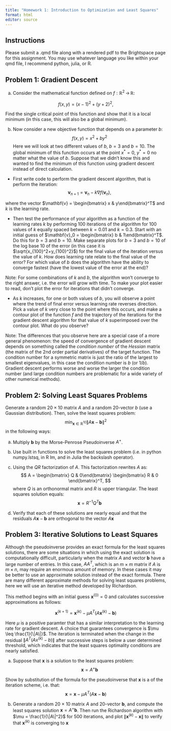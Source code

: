 ```yaml
---
title: "Homework 1: Introduction to Optimization and Least Squares"
format: html 
editor: source
---
```



## Instructions

Please submit a .qmd file along with a rendered pdf to the Brightspace page for this assignment. You may use whatever language you like within your qmd file,
I recommend python, julia, or R. 

## Problem 1: Gradient Descent


(a) Consider the mathematical function defined on $f: \mathbb{R}^2\,\to\, \mathbb{R}$:

$$
f(x,y) = (x-1)^2 + (y+2)^2,
$$

Find the single critical point of this function and show that it is a local minimum (in this case, this will also be a global minimum).

(b) Now consider a new objective function that depends on a parameter $b$:
$$
f(x,y) = x^2 + by^2
$$
Here we will look at two different values of $b$, $b=3$ and $b=10$. The global minimum of this function occurs at the point $x^* = 0$, $y^*=0$ no matter what the value of $b$. 
Suppose that we didn't know this and wanted to find the minimum of this 
function using gradient descent instead of direct calculation.

- First write code to perform the gradient descent algorithm, that is perform
the iteration:
$$
\mathbf{v}_{n+1} = \mathbf{v}_n - k \nabla f(\mathbf{v}_n),
$$

where the vector $\mathbf{v} = \begin{bmatrix} x & y\end{bmatrix}^T$ and $k$ is the learning rate.

- Then test the
performance of your algorithm as a function of the learning rates $k$ by performing 100 iterations of the algorithm for 100 values of $k$ equally spaced between $k=0.01$ and $k=0.3$. Start with an initial guess
of $\mathbf{v}_0 = \begin{bmatrix} b & 1\end{bmatrix}^T$. Do this for $b=3$ and $b=10$. Make separate plots for $b=3$ and $b=10$ of the log base 10 of the error (in this case it is $\sqrt{x_{100}^2+y_{100}^2}$) for the final value of
the iteration versus the value of $k$. How does learning rate relate to the final value of the error? For which value of $b$ does the algorithm have the ability to converge fastest (have the lowest value of the error at the end)?

Note: For some combinations of $k$ and $b$, the algorithm won't converge to the right answer, i.e. the error will grow with time. To make your plot easier to read, don't plot the error for iterations that didn't converge. 

- As $k$ increases, for one or both values of $b$, you will observe a point where the trend of final error versus learning rate reverses direction. Pick a value of $k$ very close to the point where this occurs, and make a contour plot
of the function $f$ and the trajectory of the iterations for the gradient descent algorithm for that value of $k$ superimposed over the contour plot. What do you observe?

Note: The differences that you observe here are a special case of a more general phenomenon: the speed of convergence of gradient descent 
depends on something called the _condition number_ of the
_Hessian_ matrix (the matrix of the 2nd order partial derivatives) of the target function. The condition number for a symmetric matrix is just the ratio of the largest to smallest eigenvalues, in this case the condition number is $b$ (or 1/$b$). 
Gradient descent performs worse and worse the larger the condition number (and large condition numbers are problematic for a wide variety of other numerical methods).


## Problem 2: Solving Least Squares Problems


Generate a random $20\times 10$ matrix $A$ and a random 20-vector $b$ (use a Gaussian distribution).
Then, solve the least squares problem:
$$
\min_{\mathbf{x}\in \mathbb{R}^{10}} \|A\mathbf{x} - \mathbf{b}\|^2
$$
in the following ways:

(a) Multiply $\mathbf{b}$ by the Morse-Penrose Pseudoinverse $A^+$.

(b) Use built in functions to solve the least squares problem (i.e. in python numpy.lstsq, in R lm, and in Julia the backslash operator). 

(c) Using the $QR$ factorization of $A$. This factorization
rewrites $A$ as:
$$
A = \begin{bmatrix} Q & 0\end{bmatrix} \begin{bmatrix} R & 0 \end{bmatrix}^T,
$$
where $Q$ is an orthonormal matrix and $R$ is upper triangular. The
least squares solution equals:
$$
\mathbf{x} = R^{-1}Q^T\mathbf{b}
$$

(d) Verify that each of these solutions are nearly equal and that 
the residuals $A\mathbf{x}-\mathbf{b}$ are orthogonal to the vector
$A\mathbf{x}$



## Problem 3: Iterative Solutions to Least Squares

Although the pseudoinverse provides an exact formula for the least
squares solutions, there are some situations in which using the exact
solution is computationally difficult, particularly when the matrix $A$ 
and vector $\mathbf{b}$ have a large number of entries. In this case,
$AA^T$, which is an $m\times m$ matrix if $A$ is $m\times n$, may require an enormous amount of memory. In these cases it may be better to use an
approximate solution instead of the exact formula. There are many
different approximate methods for solving least squares problems, 
here we will use an iterative method developed by Richardson.

This method begins with an initial guess $\mathbf{x}^{(0)} = 0$ 
and calculates successive approximations as follows:

$$
    \mathbf{x}^{(k+1)} = \mathbf{x}^{(k)} - \mu A^T\left(A\mathbf{x}^{(k)}-\mathbf{b}\right)
$$

Here $\mu$ is a positive paramter that has a similar interpretation to the learning rate for 
gradient descent. A choice that guarantees convergence is $\mu \leq \frac{1}{\|A\|}$. The iteration is terminated when the change in the residual
$\|A^T(Ax^{(k)} − b)\|$ after successive steps is below a user determined threshold, which indicates that the least squares optimality conditions are nearly satisfied.

(a) Suppose that $\mathbf{x}$ is a solution to the least squares problem:
$$
\mathbf{x} = A^+\mathbf{b}
$$

Show by substitution of the formula for the pseudoinverse that $\mathbf{x}$ is a \emph{fixed point} of the iteration scheme, i.e. that:
$$
\mathbf{x} = \mathbf{x} - \mu A^T\left(A\mathbf{x}-\mathbf{b}\right)
$$



(b) Generate a random 20 × 10 matrix $A$ and 20-vector $\mathbf{b}$, and compute the least squares solution $\mathbf{x} = A^+\mathbf{b}$.
Then run the Richardson algorithm with $\mu = \frac{1}{\|A\|^2}$ for
500 iterations, and plot $\|\mathbf{x}^{(k)}-\mathbf{x}\|$ to verify
that $\mathbf{x}^{(k)}$ is converging to $\mathbf{x}$

